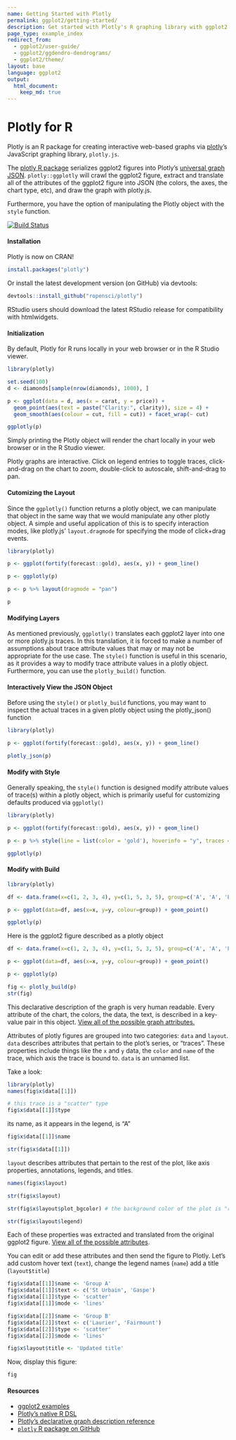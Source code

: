 ```yaml
---
name: Getting Started with Plotly
permalink: ggplot2/getting-started/
description: Get started with Plotly's R graphing library with ggplot2 to make interactive, publication-quality graphs online.
page_type: example_index
redirect_from:
  - ggplot2/user-guide/
  - ggplot2/ggdendro-dendrograms/
  - ggplot2/theme/
layout: base
language: ggplot2
output:
  html_document:
    keep_md: true
---
```

# Plotly for R

Plotly is an R package for creating interactive web-based graphs via [plotly](https://plotly.com/)'s JavaScript graphing library, `plotly.js`.

The [plotly R package](https://github.com/ropensci/plotly) serializes ggplot2 figures into Plotly's <a target="_blank" href="http://plot.ly/r/reference/">universal graph JSON</a>. `plotly::ggplotly` will crawl the ggplot2 figure, extract and translate all of the attributes of the ggplot2 figure into JSON (the colors, the axes, the chart type, etc), and draw the graph with plotly.js.

Furthermore, you have the option of manipulating the Plotly object with the `style` function.

<a href="https://travis-ci.org/ropensci/plotly">
    <img alt="Build Status" style="margin: 0;" src="https://travis-ci.org/ropensci/plotly.png?branch=master">
</a>

#### Installation

Plotly is now on CRAN!


```r
install.packages("plotly")
```

Or install the latest development version (on GitHub) via devtools:


```r
devtools::install_github("ropensci/plotly")
```

RStudio users should download the latest RStudio release for compatibility with htmlwidgets.

#### Initialization

By default, Plotly for R runs locally in your web browser or in the R Studio viewer.


```r
library(plotly)

set.seed(100)
d <- diamonds[sample(nrow(diamonds), 1000), ]

p <- ggplot(data = d, aes(x = carat, y = price)) +
  geom_point(aes(text = paste("Clarity:", clarity)), size = 4) +
  geom_smooth(aes(colour = cut, fill = cut)) + facet_wrap(~ cut)

ggplotly(p)
```

Simply printing the Plotly object will render the chart locally in your web browser or in the R Studio viewer.

Plotly graphs are interactive. Click on legend entries to toggle traces, click-and-drag on the chart to zoom, double-click to autoscale, shift-and-drag to pan.

#### Cutomizing the Layout

Since the `ggplotly()` function returns a plotly object, we can manipulate that object in the same way that we would manipulate any other plotly object. A simple and useful application of this is to specify interaction modes, like plotly.js' `layout.dragmode` for specifying the mode of click+drag events.



```r
library(plotly)

p <- ggplot(fortify(forecast::gold), aes(x, y)) + geom_line()

p <- ggplotly(p)

p <- p %>% layout(dragmode = "pan")

p
```

#### Modifying Layers

As mentioned previously, `ggplotly()` translates each ggplot2 layer into one or more plotly.js traces. In this translation, it is forced to make a number of assumptions about trace attribute values that may or may not be appropriate for the use case. The `style()` function is useful in this scenario, as it provides a way to modify trace attribute values in a plotly object. Furthermore, you can use the `plotly_build()` function.

#### Interactively View the JSON Object

Before using the `style()` or `plotly_build` functions, you may want to inspect the actual traces in a given plotly object using the plotly_json() function


```r
library(plotly)

p <- ggplot(fortify(forecast::gold), aes(x, y)) + geom_line()

plotly_json(p)
```


#### Modify with Style

Generally speaking, the `style()` function is designed modify attribute values of trace(s) within a plotly object, which is primarily useful for customizing defaults produced via `ggplotly()`


```r
library(plotly)

p <- ggplot(fortify(forecast::gold), aes(x, y)) + geom_line()

p <- p %>% style(line = list(color = 'gold'), hoverinfo = "y", traces = 1)

ggplotly(p)
```

#### Modify with Build


```r
library(plotly)

df <- data.frame(x=c(1, 2, 3, 4), y=c(1, 5, 3, 5), group=c('A', 'A', 'B', 'B'))

p <- ggplot(data=df, aes(x=x, y=y, colour=group)) + geom_point()

ggplotly(p)
```

Here is the ggplot2 figure described as a plotly object


```r
df <- data.frame(x=c(1, 2, 3, 4), y=c(1, 5, 3, 5), group=c('A', 'A', 'B', 'B'))

p <- ggplot(data=df, aes(x=x, y=y, colour=group)) + geom_point()

p <- ggplotly(p)

fig <- plotly_build(p)
str(fig)
```

This declarative description of the graph is very human readable. Every attribute of the chart, the colors, the data, the text, is described in a key-value pair in this object. [View all of the possible graph attributes.](https://plotly.com/r/reference)

Attributes of plotly figures are grouped into two categories: `data` and `layout`. `data` describes attributes that pertain to the plot's series, or "traces". These properties include things like the `x` and `y` data, the `color` and `name` of the trace, which axis the trace is bound to. `data` is an unnamed list.

Take a look:


```r
library(plotly)
names(fig$x$data[[1]])
```

```r

# this trace is a "scatter" type
fig$x$data[[1]]$type
```

its name, as it appears in the legend, is "A"


```r
fig$x$data[[1]]$name
```

```r
str(fig$x$data[[1]])
```

`layout` describes attributes that pertain to the rest of the plot, like axis properties, annotations, legends, and titles.


```r

names(fig$x$layout)
```

```r
str(fig$x$layout)
```

```r
str(fig$x$layout$plot_bgcolor) # the background color of the plot is "rgb(229,229,229)"
```

```r
str(fig$x$layout$legend)
```

Each of these properties was extracted and translated from the original ggplot2 figure. [View all of the possible attributes](https://plotly.com/r/reference).

You can edit or add these attributes and then send the figure to Plotly. Let's add custom hover text (`text`), change the legend names (`name`) add a title (`layout$title`)


```r
fig$x$data[[1]]$name <- 'Group A'
fig$x$data[[1]]$text <- c('St Urbain', 'Gaspe')
fig$x$data[[1]]$type <- 'scatter'
fig$x$data[[1]]$mode <- 'lines'

fig$x$data[[2]]$name <- 'Group B'
fig$x$data[[2]]$text <- c('Laurier', 'Fairmount')
fig$x$data[[2]]$type <- 'scatter'
fig$x$data[[2]]$mode <- 'lines'

fig$x$layout$title <- 'Updated title'
```

Now, display this figure:


```r
fig
```

#### Resources

- [ggplot2 examples](https://plotly.com/ggplot2)
- [Plotly's native R DSL](https://plotly.com/r)
- [Plotly's declarative graph description reference](https://plotly.com/r/reference)
- [`plotly` R package on GitHub](https://github.com/ropensci/plotly)
